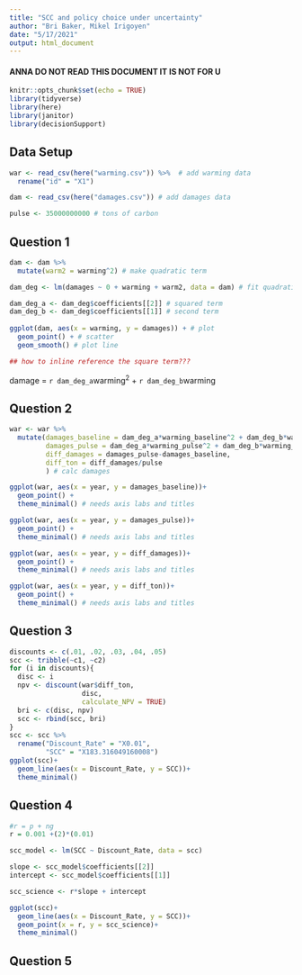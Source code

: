 ```yaml
---
title: "SCC and policy choice under uncertainty"
author: "Bri Baker, Mikel Irigoyen"
date: "5/17/2021"
output: html_document
---
```


#### ANNA DO NOT READ THIS DOCUMENT IT IS NOT FOR U


```r

knitr::opts_chunk$set(echo = TRUE)
library(tidyverse)
library(here)
library(janitor)
library(decisionSupport)

```

## Data Setup

```r

war <- read_csv(here("warming.csv")) %>%  # add warming data
  rename("id" = "X1")

dam <- read_csv(here("damages.csv")) # add damages data

pulse <- 35000000000 # tons of carbon

```

## Question 1

```r
dam <- dam %>% 
  mutate(warm2 = warming^2) # make quadratic term

dam_deg <- lm(damages ~ 0 + warming + warm2, data = dam) # fit quadratic

dam_deg_a <- dam_deg$coefficients[[2]] # squared term
dam_deg_b <- dam_deg$coefficients[[1]] # second term
  
ggplot(dam, aes(x = warming, y = damages)) + # plot
  geom_point() + # scatter
  geom_smooth() # plot line

## how to inline reference the square term???

```

damage = `r dam_deg_a`warming^2^ + `r dam_deg_b`warming


## Question 2

```r

war <- war %>% 
  mutate(damages_baseline = dam_deg_a*warming_baseline^2 + dam_deg_b*warming_baseline,
         damages_pulse = dam_deg_a*warming_pulse^2 + dam_deg_b*warming_pulse,
         diff_damages = damages_pulse-damages_baseline,
         diff_ton = diff_damages/pulse
         ) # calc damages

ggplot(war, aes(x = year, y = damages_baseline))+
  geom_point() +
  theme_minimal() # needs axis labs and titles

ggplot(war, aes(x = year, y = damages_pulse))+
  geom_point() +
  theme_minimal() # needs axis labs and titles

ggplot(war, aes(x = year, y = diff_damages))+
  geom_point() +
  theme_minimal() # needs axis labs and titles

ggplot(war, aes(x = year, y = diff_ton))+
  geom_point() +
  theme_minimal() # needs axis labs and titles

```


## Question 3

```r

discounts <- c(.01, .02, .03, .04, .05)
scc <- tribble(~c1, ~c2)
for (i in discounts){
  disc <- i
  npv <- discount(war$diff_ton, 
                  disc,
                  calculate_NPV = TRUE)
  bri <- c(disc, npv)
  scc <- rbind(scc, bri)
} 
scc <- scc %>% 
  rename("Discount_Rate" = "X0.01",
         "SCC" = "X183.316049160008")
ggplot(scc)+
  geom_line(aes(x = Discount_Rate, y = SCC))+
  theme_minimal()
```


## Question 4

```r
#r = p + ng
r = 0.001 +(2)*(0.01)

scc_model <- lm(SCC ~ Discount_Rate, data = scc)

slope <- scc_model$coefficients[[2]]
intercept <- scc_model$coefficients[[1]]

scc_science <- r*slope + intercept

ggplot(scc)+
  geom_line(aes(x = Discount_Rate, y = SCC))+
  geom_point(x = r, y = scc_science)+
  theme_minimal()

```


## Question 5

```r

```

